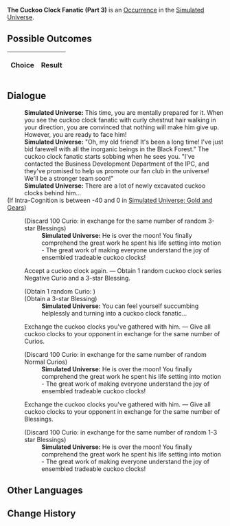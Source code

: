 {{Simulated Universe Event Infobox
|title         = The Cuckoo Clock Fanatic (Part 3)
|image         = Random Event Twin.png
|type          =
|domains_su    = Occurrence
|domains_ext   = Occurrence
|domains_swarm = 
|domains_gng   = 
|requirements  =
|prev          = {{tx}}
|next          = {{tx}}
|indexRewards  =
|characters    = 
}}
'''The Cuckoo Clock Fanatic (Part 3)''' is an [[Simulated Universe/Occurrence|Occurrence]] in the [[Simulated Universe]].

==Possible Outcomes==
{| class="article-table"
!Choice
!Result

|}

<!--
==Gameplay Notes==

-->
==Dialogue==
{{Dialogue Start}}
:'''Simulated Universe:''' This time, you are mentally prepared for it. When you see the cuckoo clock fanatic with curly chestnut hair walking in your direction, you are convinced that nothing will make him give up. However, you are ready to face him!
:'''Simulated Universe:''' "Oh, my old friend! It's been a long time! I've just bid farewell with all the inorganic beings in the Black Forest." The cuckoo clock fanatic starts sobbing when he sees you. "I've contacted the Business Development Department of the IPC, and they've promised to help us promote our fan club in the universe! We'll be a stronger team soon!"
:'''Simulated Universe:''' There are a lot of newly excavated cuckoo clocks behind him...
;(If Intra-Cognition is between -40 and 0 in [[Simulated Universe: Gold and Gears]])
:{{SU Special Dialogue|Erudition|Trade your most cherished cuckoo clock with him.|Discard 2 cuckoo clock series negative Curio(s) and gain 2 3-star Blessing(s).}}
:;(Discard 100 Curio<nowiki>:</nowiki> {{Item|Cavity System Model|20|type=Curio|link=Simulated_Universe/Curio#Cavity_System_Model}} in exchange for the same number of random 3-star Blessings)
::'''Simulated Universe:''' He is over the moon! You finally comprehend the great work he spent his life setting into motion - The great work of making everyone understand the joy of ensembled tradeable cuckoo clocks!
:{{DIcon|Star}} Accept a cuckoo clock again. &mdash; Obtain 1 random cuckoo clock series Negative Curio and a 3-star Blessing.
:;(Obtain 1 random Curio<nowiki>:</nowiki> {{tx}}<!--ID: 32020-->)
:;(Obtain a 3-star Blessing)
::'''Simulated Universe:''' You can feel yourself succumbing helplessly and turning into a cuckoo clock fanatic...
:{{DIcon|Star}} Exchange the cuckoo clocks you've gathered with him. &mdash; Give all cuckoo clocks to your opponent in exchange for the same number of Curios.
:;(Discard 100 Curio<nowiki>:</nowiki> {{Item|Cavity System Model|20|type=Curio|link=Simulated_Universe/Curio#Cavity_System_Model}} in exchange for the same number of random Normal Curios)
::'''Simulated Universe:''' He is over the moon! You finally comprehend the great work he spent his life setting into motion - The great work of making everyone understand the joy of ensembled tradeable cuckoo clocks!
:{{DIcon|Star}} Exchange the cuckoo clocks you've gathered with him. &mdash; Give all cuckoo clocks to your opponent in exchange for the same number of Blessings.
:;(Discard 100 Curio<nowiki>:</nowiki> {{Item|Cavity System Model|20|type=Curio|link=Simulated_Universe/Curio#Cavity_System_Model}} in exchange for the same number of random 1-3 star Blessings)
::'''Simulated Universe:''' He is over the moon! You finally comprehend the great work he spent his life setting into motion - The great work of making everyone understand the joy of ensembled tradeable cuckoo clocks!
{{Dialogue End}}

==Other Languages==
{{Other Languages
|en   = The Cuckoo Clock Fanatic (Part 3)
|zhs  = 咕咕钟狂热粉丝（其三）
|zht  = 咕咕鐘狂熱愛好者（其三）
|ja   = {{Rubi|鳩時計|はとどけい}}の{{Rubi|熱狂的|ねっきょうてき}}ファン（3）
|ko   = 뻐꾸기 시계의 광팬 (3)
|es   = El fanático del reloj de cuco III
|fr   = Collectionneur de coucous (partie 3)
|ru   = Фанат часов с кукушкой III
|th   = แฟนคลับผู้คลั่งไคล้ Cuckoo Clock (3)
|vi   = Fan Cuồng Đồng Hồ Cúc Cu 3
|de   = Der Kuckucksuhren-Fanatiker (Teil 3)
|id   = Fanatik Jam Cuckoo (3)
|pt   = O Fanático dos Relógios Cuco (Parte 3)
}}

==Change History==
{{Change History|1.0}}
